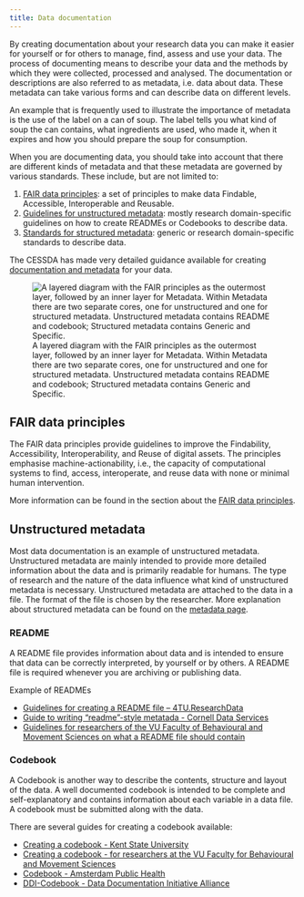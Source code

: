 ```yaml
---
title: Data documentation
---
```


By creating documentation about your research data you can make it easier for yourself or for others to manage, find, assess and use your data. The process of documenting means to describe your data and the methods by which they were collected, processed and analysed. The documentation or descriptions are also referred to as metadata, i.e. data about data. These metadata can take various forms and can describe data on different levels.

An example that is frequently used to illustrate the importance of metadata is the use of the label on a can of soup. The label tells you what kind of soup the can contains, what ingredients are used, who made it, when it expires and how you should prepare the soup for consumption.

When you are documenting data, you should take into account that there are different kinds of metadata and that these metadata are governed by various standards. These include, but are not limited to:

1. [FAIR data principles](#fair-data-principles): a set of principles to make data Findable, Accessible, Interoperable and Reusable. 
2. [Guidelines for unstructured metadata](#unstructured-metadata): mostly research domain-specific guidelines on how to create READMEs or Codebooks to describe data.
3. [Standards for structured metadata](../topics/metadata.qmd): generic or research domain-specific standards to describe data.

The CESSDA has made very detailed guidance available for creating [documentation and metadata](https://www.cessda.eu/Training/Training-Resources/Library/Data-Management-Expert-Guide/2.-Organise-Document/Documentation-and-metadata) for your data.

![A layered diagram with the FAIR principles as the outermost layer, followed by an inner layer for Metadata. Within Metadata there are two separate cores, one for unstructured and one for structured metadata. Unstructured metadata contains README and codebook; Structured metadata contains Generic and Specific.](../public/data_documentation.png)

## FAIR data principles

The FAIR data principles provide guidelines to improve the Findability, Accessibility, Interoperability, and Reuse of digital assets. The principles emphasise machine-actionability, i.e., the capacity of computational systems to find, access, interoperate, and reuse data with none or minimal human intervention. 

More information can be found in the section about the [FAIR data principles](../topics/fair-principles.qmd).

## Unstructured metadata

Most data documentation is an example of unstructured metadata. Unstructured metadata are mainly intended to provide more detailed information about the data and is primarily readable for humans. The type of research and the nature of the data influence what kind of unstructured metadata is necessary. Unstructured metadata are attached to the data in a file. The format of the file is chosen by the researcher. More explanation about structured metadata can be found on the [metadata page](../topics/metadata.qmd).

### README

A README file provides information about data and is intended to ensure that data can be correctly interpreted, by yourself or by others. A README file is required whenever you are archiving or publishing data.

Example of READMEs

- [Guidelines for creating a README file – 4TU.ResearchData](https://data.4tu.nl/s/documents/Guidelines_for_creating_a_README_file.pdf)
- [Guide to writing "readme"-style metatada - Cornell Data Services](https://data.research.cornell.edu/data-management/sharing/readme/)
- [Guidelines for researchers of the VU Faculty of Behavioural and Movement Sciences on what a README file should contain](https://fgb-rdm.nl/rdm/archiving/ArchivingGuidelinesFull.html#subsection9)

### Codebook

A Codebook is another way to describe the contents, structure and layout of the data. A well documented codebook is intended to be complete and self-explanatory and contains information about each variable in a data file. A codebook must be submitted along with the data.

There are several guides for creating a codebook available:

- [Creating a codebook - Kent State University](https://libguides.library.kent.edu/SPSS/Codebooks)
- [Creating a codebook - for researchers at the VU Faculty for Behavioural and Movement Sciences](https://fgb-rdm.nl/rdm/documentation/Codebooks.html)
- [Codebook - Amsterdam Public Health](https://aph-qualityhandbook.org/set-up-conduct/methods-data-collection/2-2-quantitative-research/2-2-1-preparation/codebook/)
- [DDI-Codebook - Data Documentation Initiative Alliance](https://ddialliance.org/Specification/DDI-Codebook/)
